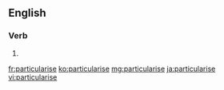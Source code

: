 ==English==

===Verb===
{{en-verb|particularis}}

# {{alternative spelling of|particularize|lang=en}}

[[fr:particularise]]
[[ko:particularise]]
[[mg:particularise]]
[[ja:particularise]]
[[vi:particularise]]